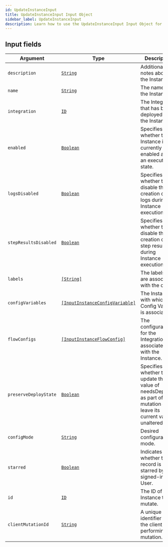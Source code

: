 ```yaml
---
id: UpdateInstanceInput
title: UpdateInstanceInput Input Object
sidebar_label: UpdateInstanceInput
description: Learn how to use the UpdateInstanceInput Input Object for Builder's API.
---
```


## Input fields

| Argument              | Type                                                                                       | Description                                                                                                        |
| --------------------- | ------------------------------------------------------------------------------------------ | ------------------------------------------------------------------------------------------------------------------ |
| `description`         | [`String`](/self-managed/composer/builder/api/schema/scalar/String.mdx)                                                   | Additional notes about the Instance.                                                                               |
| `name`                | [`String`](/self-managed/composer/builder/api/schema/scalar/String.mdx)                                                   | The name of the Instance.                                                                                          |
| `integration`         | [`ID`](/self-managed/composer/builder/api/schema/scalar/ID.mdx)                                                           | The Integration that has been deployed for the Instance.                                                           |
| `enabled`             | [`Boolean`](/self-managed/composer/builder/api/schema/scalar/Boolean.mdx)                                                 | Specifies whether the Instance is currently enabled and in an executable state.                                    |
| `logsDisabled`        | [`Boolean`](/self-managed/composer/builder/api/schema/scalar/Boolean.mdx)                                                 | Specifies whether to disable the creation of logs during Instance execution.                                       |
| `stepResultsDisabled` | [`Boolean`](/self-managed/composer/builder/api/schema/scalar/Boolean.mdx)                                                 | Specifies whether to disable the creation of step results during Instance execution.                               |
| `labels`              | [`[String]`](/self-managed/composer/builder/api/schema/scalar/String.mdx)                                                 | The labels that are associated with the object.                                                                    |
| `configVariables`     | [`[InputInstanceConfigVariable]`](/self-managed/composer/builder/api/schema/input_object/InputInstanceConfigVariable.mdx) | The Instance with which the Config Variable is associated.                                                         |
| `flowConfigs`         | [`[InputInstanceFlowConfig]`](/self-managed/composer/builder/api/schema/input_object/InputInstanceFlowConfig.mdx)         | The configuration for the IntegrationFlow associated with the Instance.                                            |
| `preserveDeployState` | [`Boolean`](/self-managed/composer/builder/api/schema/scalar/Boolean.mdx)                                                 | Specifies whether to update the value of needsDeploy as part of the mutation or leave its current value unaltered. |
| `configMode`          | [`String`](/self-managed/composer/builder/api/schema/scalar/String.mdx)                                                   | Desired configuration mode.                                                                                        |
| `starred`             | [`Boolean`](/self-managed/composer/builder/api/schema/scalar/Boolean.mdx)                                                 | Indicates whether the record is starred by the signed-in User.                                                     |
| `id`                  | [`ID`](/self-managed/composer/builder/api/schema/scalar/ID.mdx)                                                           | The ID of the Instance to mutate.                                                                                  |
| `clientMutationId`    | [`String`](/self-managed/composer/builder/api/schema/scalar/String.mdx)                                                   | A unique identifier for the client performing the mutation.                                                        |
